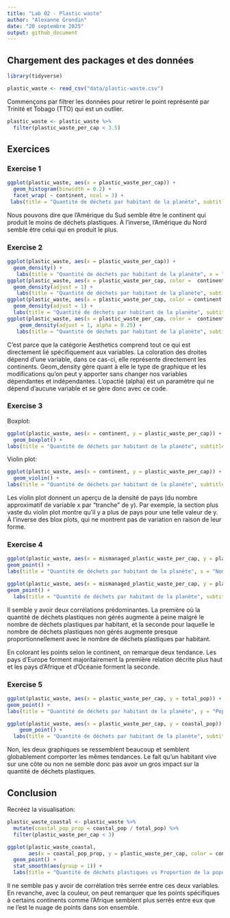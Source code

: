 ```yaml
---
title: "Lab 02 - Plastic waste"
author: "Alexanne Grondin"
date: "20 septembre 2025"
output: github_document
---
```


## Chargement des packages et des données

```r
library(tidyverse) 
```

```r
plastic_waste <- read_csv("data/plastic-waste.csv")
```

Commençons par filtrer les données pour retirer le point représenté par Trinité et Tobago (TTO) qui est un outlier.

```r
plastic_waste <- plastic_waste %>%
  filter(plastic_waste_per_cap < 3.5)
```


## Exercices

### Exercise 1

```r
ggplot(plastic_waste, aes(x = plastic_waste_per_cap)) +
  geom_histogram(binwidth = 0.2) +
  facet_wrap( ~ continent, ncol = 3) +
 labs(title = "Quantité de déchets par habitant de la planète", subtitle = "Selon le continent", x = "Nombre de déchets plastiques par habitant",y = "Nombre de pays")
```

Nous pouvons dire que l'Amérique du Sud semble être le continent qui produit le moins de déchets plastiques. À l'inverse, l'Amérique du Nord semble être celui qui en produit le plus.

### Exercise 2

```r
ggplot(plastic_waste, aes(x = plastic_waste_per_cap)) +
  geom_density() +
   labs(title = "Quantité de déchets par habitant de la planète", x = "Nombre de déchets plastiques par habitant",y = "Densité")
ggplot(plastic_waste, aes(x = plastic_waste_per_cap, color =  continent)) +
  geom_density(adjust = 1) +
   labs(title = "Quantité de déchets par habitant de la planète", subtitle = "Selon le continent", x = "Nombre de déchets plastiques par habitant",y = "Densité")
ggplot(plastic_waste, aes(x = plastic_waste_per_cap, color = continent, fill = continent)) +
  geom_density(adjust = 1) +
  labs(title = "Quantité de déchets par habitant de la planète", subtitle = "Selon le continent", x = "Nombre de déchets plastiques par habitant",y = "Densité")
ggplot(plastic_waste, aes(x = plastic_waste_per_cap, color =  continent, fill = continent)) +
    geom_density(adjust = 1, alpha = 0.25) +
   labs(title = "Quantité de déchets par habitant de la planète", subtitle = "Selon le continent", x = "Nombre de déchets plastiques par habitant",y = "Densité")
```

C'est parce que la catégorie Aesthetics comprend tout ce qui est directement lié spécifiquement aux variables. La coloration des droites dépend d'une variable, dans ce cas-ci, elle représente directement les continents. Geom_density gère quant à elle le type de graphique et les modifications qu'on peut y apporter sans changer nos variables dépendantes et indépendantes. L'opactié (alpha) est un paramètre qui ne dépend d'aucune variable et se gère donc avec ce code.

### Exercise 3

Boxplot:

```r
ggplot(plastic_waste, aes(x = continent, y = plastic_waste_per_cap)) +
  geom_boxplot() +
labs(title = "Quantité de déchets par habitant de la planète", subtitle = "Selon le continent", x = "Continent",y = "Nombre de déchets plastiques par habitant")
```

Violin plot:

```r
ggplot(plastic_waste, aes(x = continent, y = plastic_waste_per_cap)) +
  geom_violin() +
labs(title = "Quantité de déchets par habitant de la planète", subtitle = "Selon le continent", x = "Continent",y = "Nombre de déchets plastiques par habitant")
```

Les violin plot donnent un aperçu de la densité de pays (du nombre approximatif de variable x par "tranche" de y). Par exemple, la section plus vaste du violin plot montre qu'il y a plus de pays pour une telle valeur de y. À l'inverse des blox plots, qui ne montrent pas de variation en raison de leur forme.

### Exercise 4


```r
ggplot(plastic_waste, aes(x = mismanaged_plastic_waste_per_cap, y = plastic_waste_per_cap)) +
geom_point() +
labs(title = "Quantité de déchets par habitant de la planète", x = "Nombre de déchets plastiques non gérés",y = "Nombre de déchets plastiques par habitant")

ggplot(plastic_waste, aes(x = mismanaged_plastic_waste_per_cap, y = plastic_waste_per_cap, color = continent)) +
geom_point() +
  labs(title = "Quantité de déchets par habitant de la planète", subtitle = "Selon le continent", x = "Nombre de déchets plastiques non gérés",y = "Nombre de déchets plastiques par habitant")
```

Il semble y avoir deux corrélations prédominantes. La première où la quantité de déchets plastiques non gérés augmente à peine malgré le nombre de déchets plastiques par habitant, et la seconde pour laquelle le nombre de déchets plastiques non gérés augmente presque proportionnellement avec le nombre de déchets plastiques par habitant.

En colorant les points selon le continent, on remarque deux tendance. Les pays d'Europe forment majoritairement la première relation décrite plus haut et les pays d'Afrique et d'Océanie forment la seconde.

### Exercise 5


```r
ggplot(plastic_waste, aes(x = plastic_waste_per_cap, y = total_pop)) +
geom_point() +
labs(title = "Quantité de déchets par habitant de la planète", y = "Population totale",x = "Nombre de déchets plastiques par habitant")
```

```r
ggplot(plastic_waste, aes(x = plastic_waste_per_cap, y = coastal_pop)) +
    geom_point() +
  labs(title = "Quantité de déchets par habitant de la planète", subtitle = "Pour les habitants côtiers", y = "Population côtière",x = "Nombre de déchets plastiques par habitant")
```

Non, les deux graphiques se ressemblent beaucoup et semblent globablement comporter les mêmes tendances. Le fait qu'un habitant vive sur une côte ou non ne semble donc pas avoir un gros impact sur la quantité de déchets plastiques.

## Conclusion

Recréez la visualisation:

```r
plastic_waste_coastal <- plastic_waste %>% 
  mutate(coastal_pop_prop = coastal_pop / total_pop) %>%
  filter(plastic_waste_per_cap < 3) 
```

```r
ggplot(plastic_waste_coastal,
       aes(x = coastal_pop_prop, y = plastic_waste_per_cap, color = continent)) +
  geom_point() +
  stat_smooth(aes(group = 1)) +
  labs(title = "Quantité de déchets plastiques vs Proportion de la population côtière", subtitle = "Selon le continent", x = "Proportion de la population côtière",y = "Nombre de déchets plastiques par habitants")
```

Il ne semble pas y avoir de corrélation très serrée entre ces deux variables. En revanche, avec la couleur, on peut remarquer que les points spécifiques à certains continents comme l'Afrique semblent plus serrés entre eux que ne l'est le nuage de points dans son ensemble.